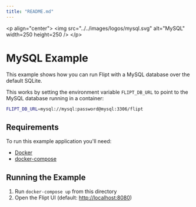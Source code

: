 ```yaml
---
title: "README.md"
---
```


&lt;p align="center"&gt;
    &lt;img src="../../images/logos/mysql.svg" alt="MySQL" width=250 height=250 /&gt;
&lt;/p&gt;

# MySQL Example

This example shows how you can run Flipt with a MySQL database over the default SQLite.

This works by setting the environment variable `FLIPT_DB_URL` to point to the MySQL database running in a container:

```bash
FLIPT_DB_URL=mysql://mysql:password@mysql:3306/flipt
```

## Requirements

To run this example application you'll need:

* [Docker](https://docs.docker.com/install/)
* [docker-compose](https://docs.docker.com/compose/install/)

## Running the Example

1. Run `docker-compose up` from this directory
1. Open the Flipt UI (default: [http://localhost:8080](http://localhost:8080))
